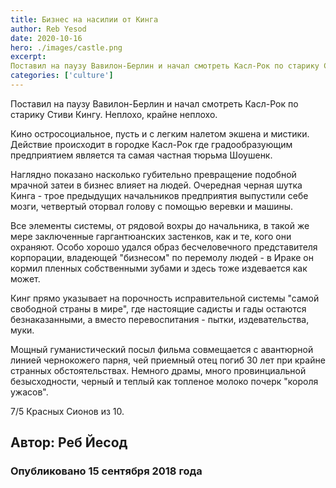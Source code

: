 ```yaml
---
title: Бизнес на насилии от Кинга
author: Reb Yesod
date: 2020-10-16
hero: ./images/castle.png
excerpt: 
Поставил на паузу Вавилон-Берлин и начал смотреть Касл-Рок по старику Стиви Кингу. Неплохо, крайне не 
categories: ['culture']
---
```


Поставил на паузу Вавилон-Берлин и начал смотреть Касл-Рок по старику Стиви Кингу. Неплохо, крайне неплохо.

Кино остросоциальное, пусть и с легким налетом экшена и мистики. Действие происходит в городке Касл-Рок где градообразующим предприятием является та самая частная тюрьма Шоушенк.

Наглядно показано насколько губительно превращение подобной мрачной затеи в бизнес влияет на людей. Очередная черная шутка Кинга - трое предыдущих начальников предприятия выпустили себе мозги, четвертый оторвал голову с помощью веревки и машины.

Все элементы системы, от рядовой вохры до начальника, в такой же мере заключенные гаргантюанских застенков, как и те, кого они охраняют. Особо хорошо удался образ бесчеловечного представителя корпорации, владеющей "бизнесом" по перемолу людей - в Ираке он кормил пленных собственными зубами и здесь тоже издевается как может.

Кинг прямо указывает на порочность исправительной системы "самой свободной страны в мире", где настоящие садисты и гады остаются безнаказанными, а вместо перевоспитания - пытки, издевательства, муки.

Мощный гуманистический посыл фильма совмещается с авантюрной линией чернокожего парня, чей приемный отец погиб 30 лет при крайне странных обстоятельствах. Немного драмы, много провинциальной безысходности, черный и теплый как топленое молоко почерк "короля ужасов".

7/5 Красных Сионов из 10. 

## Автор: Реб Йесод

### Опубликовано 15 сентября 2018 года

